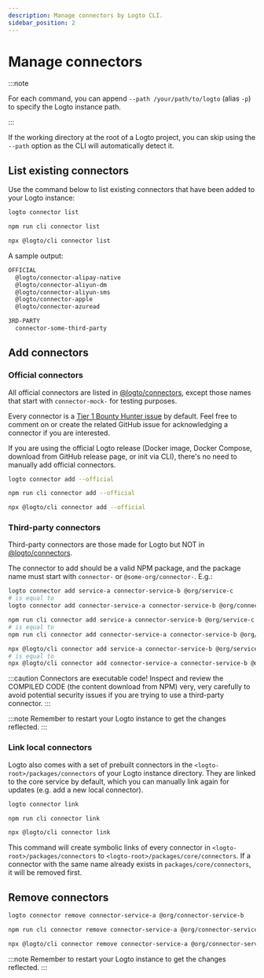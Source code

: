 ```yaml
---
description: Manage connectors by Logto CLI.
sidebar_position: 2
---
```



# Manage connectors

:::note

For each command, you can append `--path /your/path/to/logto` (alias `-p`) to specify the Logto instance path.

:::

If the working directory at the root of a Logto project, you can skip using the `--path` option as the CLI will automatically detect it.

## List existing connectors

Use the command below to list existing connectors that have been added to your Logto instance:

<Tabs groupId="cmd">

  <TabItem value="cli" label="CLI">

```bash
logto connector list
```

  </TabItem>
  <TabItem value="local" label="Local">

```bash
npm run cli connector list
```

  </TabItem>
  
  <TabItem value="npx" label="npx">

```bash
npx @logto/cli connector list
```

  </TabItem>

</Tabs>

A sample output:

```bash
OFFICIAL
  @logto/connector-alipay-native
  @logto/connector-aliyun-dm
  @logto/connector-aliyun-sms
  @logto/connector-apple
  @logto/connector-azuread

3RD-PARTY
  connector-some-third-party
```

## Add connectors

### Official connectors

All official connectors are listed in [@logto/connectors](https://github.com/logto-io/logto/tree/master/packages/connectors), except those names that start with `connector-mock-` for testing purposes.

<Admonition type="tip" title="Call for contributors!">

Every connector is a [Tier 1 Bounty Hunter issue](https://github.com/logto-io/logto/issues/1861) by default. Feel free to comment on or create the related GitHub issue for acknowledging a connector if you are interested.

</Admonition>

If you are using the official Logto release (Docker image, Docker Compose, download from GitHub release page, or init via CLI), there's no need to manually add official connectors.

<Tabs groupId="cmd">

  <TabItem value="cli" label="CLI">

```bash
logto connector add --official
```

  </TabItem>
  <TabItem value="local" label="Local">

```bash
npm run cli connector add --official
```

  </TabItem>
  <TabItem value="npx" label="npx">

```bash
npx @logto/cli connector add --official
```

  </TabItem>

</Tabs>

### Third-party connectors

Third-party connectors are those made for Logto but NOT in [@logto/connectors](https://github.com/logto-io/logto/tree/master/packages/connectors).

The connector to add should be a valid NPM package, and the package name must start with `connector-` or `@some-org/connector-`. E.g.:

<Tabs groupId="cmd">

  <TabItem value="cli" label="CLI">

```bash
logto connector add service-a connector-service-b @org/service-c
# is equal to
logto connector add connector-service-a connector-service-b @org/connector-service-c
```

  </TabItem>
  <TabItem value="local" label="Local">

```bash
npm run cli connector add service-a connector-service-b @org/service-c
# is equal to
npm run cli connector add connector-service-a connector-service-b @org/connector-service-c
```

  </TabItem>
  <TabItem value="npx" label="npx">

```bash
npx @logto/cli connector add service-a connector-service-b @org/service-c
# is equal to
npx @logto/cli connector add connector-service-a connector-service-b @org/connector-service-c
```

  </TabItem>

</Tabs>

:::caution
Connectors are executable code! Inspect and review the COMPILED CODE (the content download from NPM) very, very carefully to avoid potential security issues if you are trying to use a third-party connector.
:::

:::note
Remember to restart your Logto instance to get the changes reflected.
:::

### Link local connectors

Logto also comes with a set of prebuilt connectors in the `<logto-root>/packages/connectors` of your Logto instance directory. They are linked to the core service by default, which you can manually link again for updates (e.g. add a new local connector).

<Tabs groupId="cmd">

  <TabItem value="cli" label="CLI">

```bash
logto connector link
```

  </TabItem>
  <TabItem value="local" label="Local">

```bash
npm run cli connector link
```

  </TabItem>
  <TabItem value="npx" label="npx">

```bash
npx @logto/cli connector link
```

  </TabItem>

</Tabs>

This command will create symbolic links of every connector in `<logto-root>/packages/connectors` to `<logto-root>/packages/core/connectors`. If a connector with the same name already exists in `packages/core/connectors`, it will be removed first.

## Remove connectors

<Tabs groupId="cmd">

  <TabItem value="cli" label="CLI">

```bash
logto connector remove connector-service-a @org/connector-service-b
```

  </TabItem>
  <TabItem value="local" label="Local">

```bash
npm run cli connector remove connector-service-a @org/connector-service-b
```

  </TabItem>
  <TabItem value="npx" label="npx">

```bash
npx @logto/cli connector remove connector-service-a @org/connector-service-b
```

  </TabItem>

</Tabs>

:::note
Remember to restart your Logto instance to get the changes reflected.
:::
